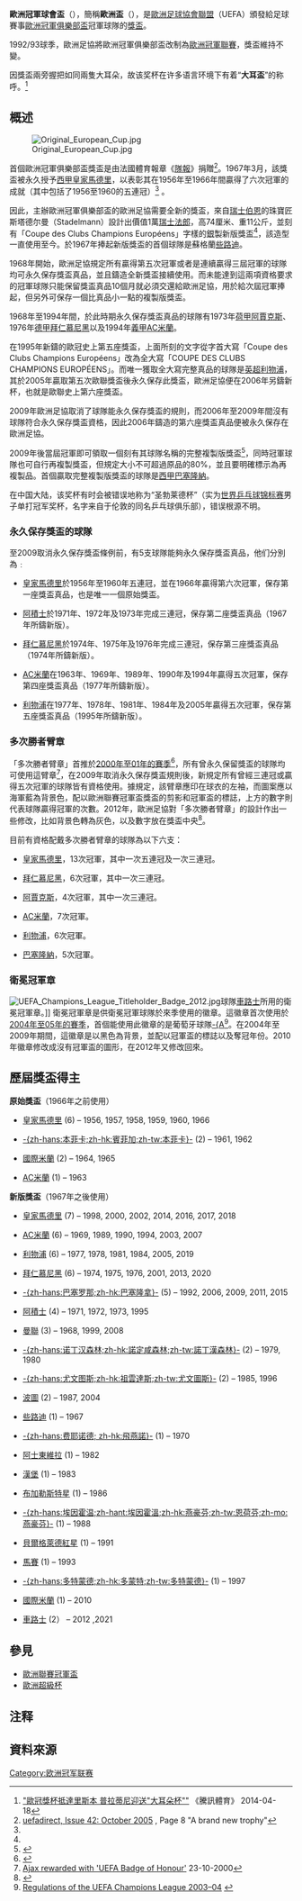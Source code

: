 {{Refimprove|time=2021-02-20T03:15:55+00:00}}
{{otheruses|subject=一隻獎盃|other=使用這隻獎盃作為冠軍獎盃、兼曾經用過相同名稱的足球賽事|欧洲冠军联赛|歐洲-{zh-cn:冠军联赛;zh-tw:冠軍聯賽;zh-mo:冠軍聯賽;zh-hk:聯賽冠軍盃;}-}}
{{noteTA
|G1=uefa
|T=zh-hk:歐洲冠軍球會盃;zh-tw:歐洲冠軍俱樂部盃;zh-cn:欧洲冠军俱乐部杯;
|1=zh-hk:歐洲冠軍球會盃;zh-tw:歐洲冠軍俱樂部盃;zh-cn:欧洲冠军俱乐部杯;
}}
{{Infobox award
| name           = 歐洲冠軍球會盃<br />European Champion Clubs' Cup
| image          = Liverpool 5th UCL cup in Hong Kong March 2017.JPG
| imagesize      = 220px
| description    = 歐洲聯賽冠軍盃獲勝者
| presenter      = [[歐洲足球協會聯盟|歐洲足球協會聯盟]]
| year           = 1956年 (1967年重新設計)
| website        = http://www.uefa.com/
}}
'''歐洲冠軍球會盃'''（{{lang-en|European Champion Clubs' Cup}}），簡稱'''歐洲盃'''（{{lang-en|European Cup}}），是[[歐洲足球協會聯盟|歐洲足球協會聯盟]]（UEFA）頒發給足球賽事[[歐洲冠軍俱樂部盃|歐洲冠軍俱樂部盃]]冠軍球隊的[[獎盃|獎盃]]。

1992/93球季，歐洲足協將歐洲冠軍俱樂部盃改制為[[歐洲冠軍聯賽|歐洲冠軍聯賽]]，獎盃維持不變。

因獎盃兩旁握把如同兩隻大耳朵，故该奖杯在许多语言环境下有着“'''大耳盃'''”的称呼。{{noteTag|例如：<br />{{lang-zh|大耳盃/大耳朵盃/大耳仔盃}}；<br />{{lang-en|big ears}}<br />{{lang-fr|la Coupe aux grandes oreilles}}；<br />{{lang-it|La Coppa dalle grandi orecchie}}；<br />{{lang-es|La Orejona}}；<br />{{lang-ru|Ушастый}}；<br />{{lang-vi|Cúp tai voi}}。}}<ref>[http://sports.qq.com/a/20140418/002135.htm "歐冠獎杯抵達里斯本 普拉蒂尼迎送"大耳朵杯""] {{Wayback|url=http://sports.qq.com/a/20140418/002135.htm |date=20200803031728 }} 《騰訊體育》 2014-04-18</ref>

==概述==
[[File:Original_European_Cup.jpg|thumb]]

首個歐洲冠軍俱樂部盃獎盃是由法國體育報章《[[隊報|隊報]]》捐贈<ref name="ud-oct05">[http://www.uefa.com/newsfiles/344979.pdf uefadirect, Issue 42: October 2005] {{Wayback|url=http://www.uefa.com/newsfiles/344979.pdf |date=20160317225634 }}, Page 8 "A brand new trophy"</ref>。1967年3月，該獎盃被永久授予[[西甲|西甲]][[皇家馬德里|皇家馬德里]]，以表彰其在1956年至1966年間贏得了六次冠軍的成就（其中包括了1956至1960的五連冠）<ref name="ud-oct05"/> 。

因此，主辦歐洲冠軍俱樂部盃的歐洲足協需要全新的獎盃，來自[[瑞士|瑞士]][[伯恩|伯恩]]的珠寶匠斯塔德尔曼（Stadelmann）設計出價值1萬[[瑞士法郎|瑞士法郎]]，高74厘米、重11公斤，並刻有「Coupe des Clubs Champions Européens」字樣的[[銀|銀]]製新版獎盃<ref name="ud-oct05"/>，該造型一直使用至今。於1967年捧起新版獎盃的首個球隊是蘇格蘭[[些路迪|些路迪]]。

1968年開始，歐洲足協規定所有贏得第五次冠軍或者是連續贏得三屆冠軍的球隊均可永久保存獎盃真品，並且鑄造全新獎盃接續使用。而未能達到這兩項資格要求的冠軍球隊只能保留獎盃真品10個月就必須交還給歐洲足協，用於給次屆冠軍捧起，但另外可保存一個比真品小一點的複製版獎盃。

1968年至1994年間，於此時期永久保存獎盃真品的球隊有1973年[[荷甲|荷甲]][[阿賈克斯|阿賈克斯]]、1976年[[德甲|德甲]][[拜仁慕尼黑|拜仁慕尼黑]]以及1994年[[義甲|義甲]][[AC米蘭|AC米蘭]]。

在1995年新鑄的歐冠史上第五座獎盃，上面所刻的文字從字首大寫「Coupe des Clubs Champions Européens」改為全大寫「COUPE DES CLUBS CHAMPIONS EUROPÉENS」。而唯一獲取全大寫完整真品的球隊是[[英超|英超]][[利物浦足球俱樂部|利物浦]]，其於2005年贏取第五次歐聯獎盃後永久保存此獎盃，歐洲足協便在2006年另鑄新杯，也就是歐聯史上第六座獎盃。

2009年歐洲足協取消了球隊能永久保存獎盃的規則，而2006年至2009年間沒有球隊符合永久保存獎盃資格，因此2006年鑄造的第六座獎盃真品便被永久保存在歐洲足協。

2009年後當屆冠軍即可領取一個刻有其球隊名稱的完整複製版獎盃<ref name="uefa.com">{{cite web |title=Regulations of the UEFA Champions League 2008/09, Article 4 – "Trophy" page 5 |url=http://www.uefa.com/multimediafiles/download/regulations/uefa/others/70/22/60/702260_download.pdf |work=uefa.com |publisher=Union of European Football Associations |date=March 2008 |accessdate=24 May 2009 |archive-date=2012-05-22 |archive-url=https://web.archive.org/web/20120522221032/http://www.uefa.com/multimediafiles/download/regulations/uefa/others/70/22/60/702260_download.pdf |dead-url=no }}</ref>，同時冠軍球隊也可自行再複製獎盃，但規定大小不可超過原品的80%，並且要明確標示為再複製品。首個贏取完整複製版獎盃的球隊是[[西甲|西甲]][[巴塞隆納足球俱樂部|巴塞隆納]]。

在中国大陆，该奖杯有时会被错误地称为“圣勃莱德杯”（实为[[世界乒乓球锦标赛|世界乒乓球锦标赛]]男子单打冠军奖杯，名字来自于伦敦的同名乒乓球俱乐部），错误根源不明。

===永久保存獎盃的球隊===
至2009取消永久保存獎盃條例前，有5支球隊能夠永久保存獎盃真品，他们分別為﹕

*{{Flagicon|ESP}}[[皇家馬德里|皇家馬德里]]於1956年至1960年五連冠，並在1966年贏得第六次冠軍，保存第一座獎盃真品，也是唯一一個原始獎盃。
*{{Flagicon|NED}}[[阿積士|阿積士]]於1971年、1972年及1973年完成三連冠，保存第二座獎盃真品（1967年所鑄新版）。
*{{Flagicon|GER}}[[拜仁慕尼黑|拜仁慕尼黑]]於1974年、1975年及1976年完成三連冠，保存第三座獎盃真品（1974年所鑄新版）。
*{{Flagicon|ITA}}[[AC米蘭|AC米蘭]]在1963年、1969年、1989年、1990年及1994年贏得五次冠軍，保存第四座獎盃真品（1977年所鑄新版）。
*{{Flagicon|England}}[[利物浦足球會|利物浦]]在1977年、1978年、1981年、1984年及2005年贏得五次冠軍，保存第五座獎盃真品（1995年所鑄新版）。

===多次勝者臂章===
「多次勝者臂章」首推於[[2000–01年歐洲冠軍聯賽|2000年至01年的賽季]]<ref>{{cite web |title=Regulations of the UEFA Champions League 2009/10, page 7, III Trophies and medals, Article 5, Trophy |url=http://www.uefa.com/MultimediaFiles/Download/Regulations/competitions/UCL/84/52/77/845277_DOWNLOAD.pdf |publisher=UEFA |accessdate=16 August 2009 |archive-date=2012-01-12 |archive-url=https://web.archive.org/web/20120112063110/http://www.uefa.com/MultimediaFiles/Download/Regulations/competitions/UCL/84/52/77/845277_DOWNLOAD.pdf |dead-url=no }}</ref>，所有曾永久保留獎盃的球隊均可使用這臂章<ref>[http://www.ajax-usa.com/news/00-01/page.jsp?itemID=12306 Ajax rewarded with 'UEFA Badge of Honour'] {{Wayback|url=http://www.ajax-usa.com/news/00-01/page.jsp?itemID=12306 |date=20200629224237 }} 23-10-2000</ref>，在2009年取消永久保存獎盃規則後，新規定所有曾經三連冠或贏得五次冠軍的球隊皆有資格使用。據規定，該臂章應印在球衣的左袖，而圖案應以海軍藍為背景色，配以歐洲聯賽冠軍盃獎盃的剪影和冠軍盃的標誌，上方的數字則代表球隊贏得冠軍的次數。2012年，歐洲足協對「多次勝者臂章」的設計作出一些修改，比如背景色轉為灰色，以及數字放在獎盃中央<ref>{{cite web |url=http://www.acmilanstoreasia.com/stores/products/product.aspx?catid=538&productid=5481&product=Milan+UCL+Home+Jersey+2012%2f13+-+Long+Sleeve |title=AC Milan Asia Official Store website |publisher=Acmilanstoreasia.com |date= |accessdate=23 November 2012 |archive-date=2021-11-17 |archive-url=https://web.archive.org/web/20211117230751/http://www.acmilanstoreasia.com/stores/products/product.aspx?catid=538&productid=5481&product=Milan+UCL+Home+Jersey+2012%2F13+-+Long+Sleeve |dead-url=no }}</ref>。

目前有資格配戴多次勝者臂章的球隊為以下六支：

*{{Flagicon|Spain}} [[皇家馬德里|皇家馬德里]]，13次冠軍，其中一次五連冠及一次三連冠。
*{{Flagicon|Germany}} [[拜仁慕尼黑|拜仁慕尼黑]]，6次冠軍，其中一次三連冠。
*{{Flagicon|Netherlands}} [[阿賈克斯|阿賈克斯]]，4次冠軍，其中一次三連冠。
*{{Flagicon|Italy}} [[AC米蘭|AC米蘭]]，7次冠軍。
*{{Flagicon|England}} [[利物浦足球俱樂部|利物浦]]，6次冠軍。
*{{Flagicon|Spain}} [[巴塞隆納足球俱樂部|巴塞隆納]]，5次冠軍。

===衛冕冠軍章===
[[File:UEFA_Champions_League_Titleholder_Badge_2012.jpg|thumbnail]]球隊[[車路士|車路士]]所用的衛冕冠軍章。]]
衛冕冠軍章是供衛冕冠軍球隊於來季使用的徽章。這徽章首次使用於[[2004/05賽季歐洲聯賽冠軍盃|2004年至05年的賽季]]，首個能使用此徽章的是葡萄牙球隊[[波圖足球會|-{A]]<ref>[http://kassiesa.com/uefafiles/2003-uefa-cl-rules.pdf Regulations of the UEFA Champions League 2003–04] {{webarchive|url=https://web.archive.org/web/20100103171337/http://kassiesa.com/uefafiles/2003-uefa-cl-rules.pdf |date=2010-01-03 }}</ref>。在2004年至2009年期間，這徽章是以黑色為背景，並配以冠軍盃的標誌以及奪冠年份。2010年徽章修改成沒有冠軍盃的圖形，在2012年又修改回來。

==歷屆獎盃得主==
'''原始獎盃'''（1966年之前使用）
*{{flagicon|ESP}} [[皇家馬德里|皇家馬德里]] (6) – 1956, 1957, 1958, 1959, 1960, 1966
*{{flagicon|POR}} [[賓菲加|-{zh-hans:本菲卡;zh-hk:賓菲加;zh-tw:本菲卡}-]] (2) – 1961, 1962
*{{flagicon|ITA}} [[國際米蘭|國際米蘭]] (2) – 1964, 1965
*{{flagicon|ITA}} [[AC米蘭|AC米蘭]] (1) – 1963

'''新版獎盃'''（1967年之後使用）
*{{flagicon|ESP}} [[皇家馬德里|皇家馬德里]] (7) – 1998, 2000, 2002, 2014, 2016, 2017, 2018
*{{flagicon|ITA}} [[AC米蘭|AC米蘭]] (6) – 1969, 1989, 1990, 1994, 2003, 2007
*{{flagicon|ENG}} [[利物浦足球會|利物浦]] (6) – 1977, 1978, 1981, 1984, 2005, 2019
*{{flagicon|GER}} [[拜仁慕尼黑|拜仁慕尼黑]] (6) – 1974, 1975, 1976, 2001, 2013, 2020
*{{flagicon|ESP}} [[巴塞隆拿足球會|-{zh-hans:巴塞罗那;zh-hk:巴塞隆拿}-]] (5) –  1992, 2006, 2009, 2011, 2015
*{{flagicon|NED}} [[阿積士|阿積士]] (4) – 1971, 1972, 1973, 1995
*{{flagicon|ENG}} [[曼聯|曼聯]] (3) – 1968, 1999, 2008
*{{flagicon|ENG}} [[諾定咸森林足球會|-{zh-hans:诺丁汉森林;zh-hk:諾定咸森林;zh-tw:諾丁漢森林}-]] (2) – 1979, 1980
*{{flagicon|ITA}} [[祖雲達斯|-{zh-hans:尤文图斯;zh-hk:祖雲達斯;zh-tw:尤文圖斯}-]] (2) – 1985, 1996
*{{flagicon|POR}} [[波圖足球會|波圖]] (2) – 1987, 2004
*{{flagicon|SCO}} [[些路迪|些路迪]] (1) – 1967
*{{flagicon|NED}} [[飛燕諾|-{zh-hans:费耶诺德; zh-hk:飛燕諾}-]] (1) – 1970
*{{flagicon|ENG}} [[阿士東維拉|阿士東維拉]] (1) – 1982
*{{flagicon|GER}} [[漢堡足球會|漢堡]] (1) – 1983
*{{flagicon|ROM}} [[布加勒斯特星足球俱樂部|布加勒斯特星]] (1) – 1986
*{{flagicon|NED}} [[PSV燕豪芬|-{zh-hans:埃因霍温;zh-hant:埃因霍溫;zh-hk:燕豪芬;zh-tw:恩荷芬;zh-mo:燕豪芬}-]] (1) – 1988
*{{flagicon|YUG}} [[贝尔格莱德红星足球俱乐部|貝爾格萊德紅星]] (1) – 1991
*{{flagicon|FRA}} [[馬賽足球俱樂部|馬賽]] (1) – 1993
*{{flagicon|GER}} [[多蒙特足球會|-{zh-hans:多特蒙德;zh-hk:多蒙特;zh-tw:多特蒙德}-]] (1) – 1997
*{{flagicon|ITA}} [[國際米蘭|國際米蘭]] (1) – 2010
*{{flagicon|ENG}} [[車路士|車路士]] (2） – 2012 ,2021

==參見==
*[[歐洲聯賽冠軍盃|歐洲聯賽冠軍盃]]
*[[歐洲超級杯|歐洲超級杯]]

==注释==
{{notefoot}}

==資料來源==
{{reflist}}

{{歐洲冠軍聯賽球季}}

[[Category:欧洲冠军联赛|Category:欧洲冠军联赛]]